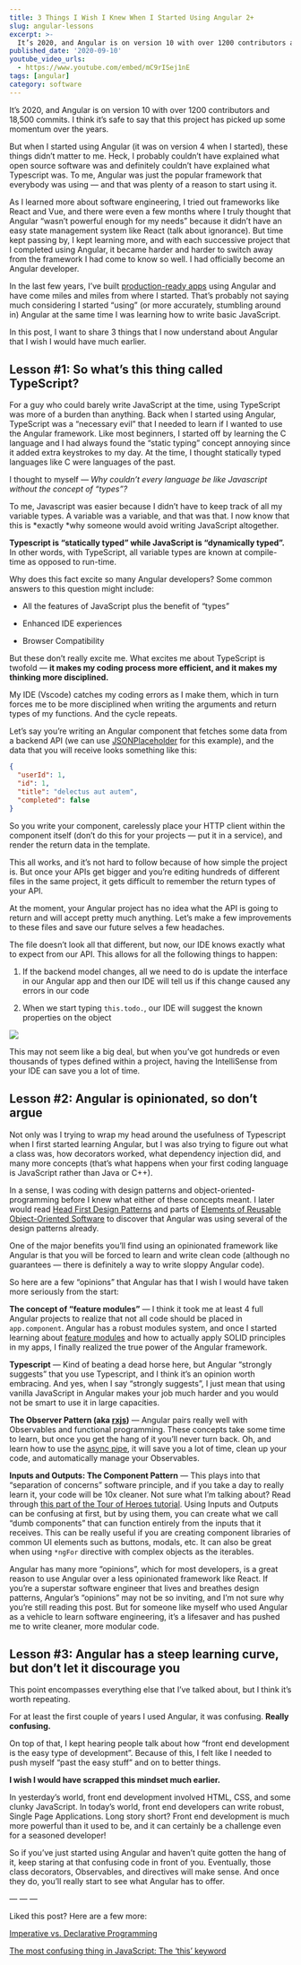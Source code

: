 ```yaml
---
title: 3 Things I Wish I Knew When I Started Using Angular 2+
slug: angular-lessons
excerpt: >-
  It’s 2020, and Angular is on version 10 with over 1200 contributors and 18,500 commits. I think it’s safe to say that this project has picked up some momentum over the years.  But when I started using Angular (it was on version 4 when I started), these things didn’t matter to me. Heck, I probably couldn’t have explained what open source software was and definitely couldn’t have explained what Typescript was...
published_date: '2020-09-10'
youtube_video_urls:
  - https://www.youtube.com/embed/mC9rISej1nE
tags: [angular]
category: software
---
```


It’s 2020, and Angular is on version 10 with over 1200 contributors and 18,500 commits. I think it’s safe to say that this project has picked up some momentum over the years.

But when I started using Angular (it was on version 4 when I started), these things didn’t matter to me. Heck, I probably couldn’t have explained what open source software was and definitely couldn’t have explained what Typescript was. To me, Angular was just the popular framework that everybody was using — and that was plenty of a reason to start using it.

As I learned more about software engineering, I tried out frameworks like React and Vue, and there were even a few months where I truly thought that Angular “wasn’t powerful enough for my needs” because it didn’t have an easy state management system like React (talk about ignorance). But time kept passing by, I kept learning more, and with each successive project that I completed using Angular, it became harder and harder to switch away from the framework I had come to know so well. I had officially become an Angular developer.

In the last few years, I’ve built [production-ready apps](https://training.thediygolfer.com/) using Angular and have come miles and miles from where I started. That’s probably not saying much considering I started “using” (or more accurately, stumbling around in) Angular at the same time I was learning how to write basic JavaScript.

In this post, I want to share 3 things that I now understand about Angular that I wish I would have much earlier.

## Lesson #1: So what’s this thing called TypeScript?

For a guy who could barely write JavaScript at the time, using TypeScript was more of a burden than anything. Back when I started using Angular, TypeScript was a “necessary evil” that I needed to learn if I wanted to use the Angular framework. Like most beginners, I started off by learning the C language and I had always found the “static typing” concept annoying since it added extra keystrokes to my day. At the time, I thought statically typed languages like C were languages of the past.

I thought to myself _— Why couldn’t every language be like Javascript without the concept of “types”?_

To me, Javascript was easier because I didn’t have to keep track of all my variable types. A variable was a variable, and that was that. I now know that this is *exactly *why someone would avoid writing JavaScript altogether.

**Typescript is “statically typed” while JavaScript is “dynamically typed”.** In other words, with TypeScript, all variable types are known at compile-time as opposed to run-time.

Why does this fact excite so many Angular developers? Some common answers to this question might include:

- All the features of JavaScript plus the benefit of “types”

- Enhanced IDE experiences

- Browser Compatibility

But these don’t really excite me. What excites me about TypeScript is twofold — **it makes my coding process more efficient, and it makes my thinking more disciplined.**

My IDE (Vscode) catches my coding errors as I make them, which in turn forces me to be more disciplined when writing the arguments and return types of my functions. And the cycle repeats.

Let’s say you’re writing an Angular component that fetches some data from a backend API (we can use [JSONPlaceholder](https://jsonplaceholder.typicode.com/) for this example), and the data that you will receive looks something like this:

```json
{
  "userId": 1,
  "id": 1,
  "title": "delectus aut autem",
  "completed": false
}
```

So you write your component, carelessly place your HTTP client within the component itself (don’t do this for your projects — put it in a service), and render the return data in the template.

This all works, and it’s not hard to follow because of how simple the project is. But once your APIs get bigger and you’re editing hundreds of different files in the same project, it gets difficult to remember the return types of your API.

At the moment, your Angular project has no idea what the API is going to return and will accept pretty much anything. Let’s make a few improvements to these files and save our future selves a few headaches.

The file doesn’t look all that different, but now, our IDE knows exactly what to expect from our API. This allows for all the following things to happen:

1. If the backend model changes, all we need to do is update the interface in our Angular app and then our IDE will tell us if this change caused any errors in our code

1. When we start typing `this.todo.`, our IDE will suggest the known properties on the object

![](https://cdn-images-1.medium.com/max/2000/1*BlIhdiEYhjvAIMzWQC2w4w.gif)

This may not seem like a big deal, but when you’ve got hundreds or even thousands of types defined within a project, having the IntelliSense from your IDE can save you a lot of time.

## Lesson #2: Angular is opinionated, so don’t argue

Not only was I trying to wrap my head around the usefulness of Typescript when I first started learning Angular, but I was also trying to figure out what a class was, how decorators worked, what dependency injection did, and many more concepts (that’s what happens when your first coding language is JavaScript rather than Java or C++).

In a sense, I was coding with design patterns and object-oriented-programming before I knew what either of these concepts meant. I later would read [Head First Design Patterns](https://amzn.to/35aWoEF) and parts of [Elements of Reusable Object-Oriented Software](https://amzn.to/2GyMVwt) to discover that Angular was using several of the design patterns already.

One of the major benefits you’ll find using an opinionated framework like Angular is that you will be forced to learn and write clean code (although no guarantees — there is definitely a way to write sloppy Angular code).

So here are a few “opinions” that Angular has that I wish I would have taken more seriously from the start:

**The concept of “feature modules”** — I think it took me at least 4 full Angular projects to realize that not all code should be placed in `app.component`. Angular has a robust modules system, and once I started learning about [feature modules](https://angular.io/guide/feature-modules) and how to actually apply SOLID principles in my apps, I finally realized the true power of the Angular framework.

**Typescript** — Kind of beating a dead horse here, but Angular “strongly suggests” that you use Typescript, and I think it’s an opinion worth embracing. And yes, when I say “strongly suggests”, I just mean that using vanilla JavaScript in Angular makes your job much harder and you would not be smart to use it in large capacities.

**The Observer Pattern (aka [rxjs](https://rxjs-dev.firebaseapp.com/))** — Angular pairs really well with Observables and functional programming. These concepts take some time to learn, but once you get the hang of it you’ll never turn back. Oh, and learn how to use the [async pipe](https://angular.io/api/common/AsyncPipe), it will save you a lot of time, clean up your code, and automatically manage your Observables.

**Inputs and Outputs: The Component Pattern** — This plays into that “separation of concerns” software principle, and if you take a day to really learn it, your code will be 10x cleaner. Not sure what I’m talking about? Read through [this part of the Tour of Heroes tutorial](https://angular.io/tutorial/toh-pt3). Using Inputs and Outputs can be confusing at first, but by using them, you can create what we call “dumb components” that can function entirely from the inputs that it receives. This can be really useful if you are creating component libraries of common UI elements such as buttons, modals, etc. It can also be great when using `*ngFor` directive with complex objects as the iterables.

Angular has many more “opinions”, which for most developers, is a great reason to use Angular over a less opinionated framework like React. If you’re a superstar software engineer that lives and breathes design patterns, Angular’s “opinions” may not be so inviting, and I’m not sure why you’re still reading this post. But for someone like myself who used Angular as a vehicle to learn software engineering, it’s a lifesaver and has pushed me to write cleaner, more modular code.

## Lesson #3: Angular has a steep learning curve, but don’t let it discourage you

This point encompasses everything else that I’ve talked about, but I think it’s worth repeating.

For at least the first couple of years I used Angular, it was confusing. **Really confusing.**

On top of that, I kept hearing people talk about how “front end development is the easy type of development”. Because of this, I felt like I needed to push myself “past the easy stuff” and on to better things.

**I wish I would have scrapped this mindset much earlier.**

In yesterday’s world, front end development involved HTML, CSS, and some clunky JavaScript. In today’s world, front end developers can write robust, Single Page Applications. Long story short? Front end development is much more powerful than it used to be, and it can certainly be a challenge even for a seasoned developer!

So if you’ve just started using Angular and haven’t quite gotten the hang of it, keep staring at that confusing code in front of you. Eventually, those class decorators, Observables, and directives will make sense. And once they do, you’ll really start to see what Angular has to offer.

— — —

Liked this post? Here are a few more:

[Imperative vs. Declarative Programming](https://www.zachgollwitzer.com/posts/imperative-declarative/)

[The most confusing thing in JavaScript: The ‘this’ keyword](https://www.zachgollwitzer.com/posts/javascript-this-keyword/)
